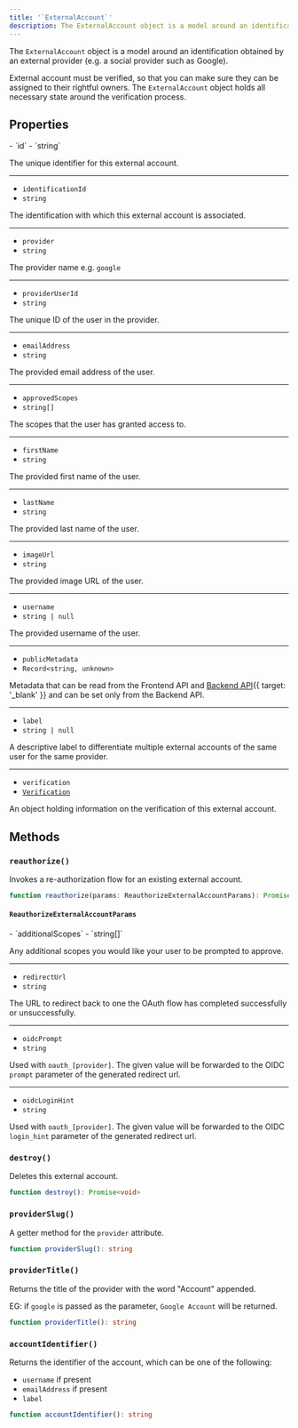 ```yaml
---
title: '`ExternalAccount`'
description: The ExternalAccount object is a model around an identification obtained by an external provider (e.g. a social provider such as Google).
---
```


The `ExternalAccount` object is a model around an identification obtained by an external provider (e.g. a social provider such as Google).

External account must be verified, so that you can make sure they can be assigned to their rightful owners. The `ExternalAccount` object holds all necessary state around the verification process.

## Properties

<Properties>
  - `id`
  - `string`

  The unique identifier for this external account.

  ---

  - `identificationId`
  - `string`

  The identification with which this external account is associated.

  ---

  - `provider`
  - `string`

  The provider name e.g. `google`

  ---

  - `providerUserId`
  - `string`

  The unique ID of the user in the provider.

  ---

  - `emailAddress`
  - `string`

  The provided email address of the user.

  ---

  - `approvedScopes`
  - `string[]`

  The scopes that the user has granted access to.

  ---

  - `firstName`
  - `string`

  The provided first name of the user.

  ---

  - `lastName`
  - `string`

  The provided last name of the user.

  ---

  - `imageUrl`
  - `string`

  The provided image URL of the user.

  ---

  - `username`
  - `string | null`

  The provided username of the user.

  ---

  - `publicMetadata`
  - `Record<string, unknown>`

  Metadata that can be read from the Frontend API and [Backend API](/docs/reference/backend-api){{ target: '_blank' }} and can be set only from the Backend API.

  ---

  - `label`
  - `string | null`

  A descriptive label to differentiate multiple external accounts of the same user for the same provider.

  ---

  - `verification`
  - [`Verification`](/docs/references/javascript/types/verification)

  An object holding information on the verification of this external account.
</Properties>

## Methods

### `reauthorize()`

Invokes a re-authorization flow for an existing external account.

```typescript
function reauthorize(params: ReauthorizeExternalAccountParams): Promise<ExternalAccount>
```

#### `ReauthorizeExternalAccountParams`

<Properties>
  - `additionalScopes`
  - `string[]`

  Any additional scopes you would like your user to be prompted to approve.

  ---

  - `redirectUrl`
  - `string`

  The URL to redirect back to one the OAuth flow has completed successfully or unsuccessfully.

  ---

  - `oidcPrompt`
  - `string`

  Used with `oauth_[provider]`. The given value will be forwarded to the OIDC `prompt` parameter of the generated redirect url.

  ---

  - `oidcLoginHint`
  - `string`

  Used with `oauth_[provider]`. The given value will be forwarded to the OIDC `login_hint` parameter of the generated redirect url.
</Properties>

### `destroy()`

Deletes this external account.

```typescript
function destroy(): Promise<void>
```

### `providerSlug()`

A getter method for the `provider` attribute.

```typescript
function providerSlug(): string
```

### `providerTitle()`

Returns the title of the provider with the word "Account" appended.

EG: if `google` is passed as the parameter, `Google Account` will be returned.

```typescript
function providerTitle(): string
```

### `accountIdentifier()`

Returns the identifier of the account, which can be one of the following:

- `username` if present
- `emailAddress` if present
- `label`

```typescript
function accountIdentifier(): string
```
